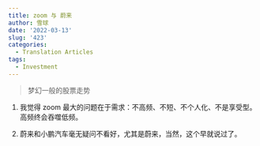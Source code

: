 ```yaml
---
title: zoom 与 蔚来
author: 雪球
date: '2022-03-13'
slug: '423'
categories:
  - Translation Articles
tags:
  - Investment
---
```


>梦幻一般的股票走势

1. 我觉得 zoom 最大的问题在于需求：不高频、不短、不个人化、不是享受型。高频终会吞噬低频。


2. 蔚来和小鹏汽车毫无疑问不看好，尤其是蔚来，当然，这个早就说过了。

